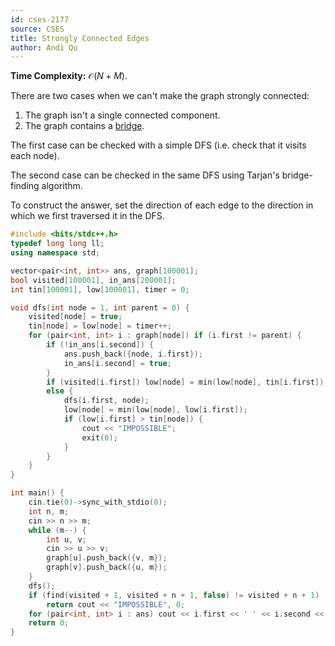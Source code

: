 ```yaml
---
id: cses-2177
source: CSES
title: Strongly Connected Edges
author: Andi Qu
---
```


**Time Complexity:** $\mathcal O(N + M)$.

There are two cases when we can't make the graph strongly connected:
1. The graph isn't a single connected component.
2. The graph contains a [bridge](/adv/BCC-2CC).

The first case can be checked with a simple DFS (i.e. check that it visits each node).

The second case can be checked in the same DFS using Tarjan's bridge-finding algorithm.

To construct the answer, set the direction of each edge to the direction in which we first traversed it in the DFS.

<LanguageSection>

<CPPSection>

```cpp
#include <bits/stdc++.h>
typedef long long ll;
using namespace std;

vector<pair<int, int>> ans, graph[100001];
bool visited[100001], in_ans[200001];
int tin[100001], low[100001], timer = 0;

void dfs(int node = 1, int parent = 0) {
    visited[node] = true;
    tin[node] = low[node] = timer++;
    for (pair<int, int> i : graph[node]) if (i.first != parent) {
        if (!in_ans[i.second]) {
            ans.push_back({node, i.first});
            in_ans[i.second] = true;
        }
        if (visited[i.first]) low[node] = min(low[node], tin[i.first]);
        else {
            dfs(i.first, node);
            low[node] = min(low[node], low[i.first]);
            if (low[i.first] > tin[node]) {
                cout << "IMPOSSIBLE";
                exit(0);
            }
        }
    }
}

int main() {
    cin.tie(0)->sync_with_stdio(0);
    int n, m;
    cin >> n >> m;
    while (m--) {
        int u, v;
        cin >> u >> v;
        graph[u].push_back({v, m});
        graph[v].push_back({u, m});
    }
    dfs();
    if (find(visited + 1, visited + n + 1, false) != visited + n + 1)
        return cout << "IMPOSSIBLE", 0;
    for (pair<int, int> i : ans) cout << i.first << ' ' << i.second << '\n';
    return 0;
}
```

</CPPSection>

</LanguageSection>
